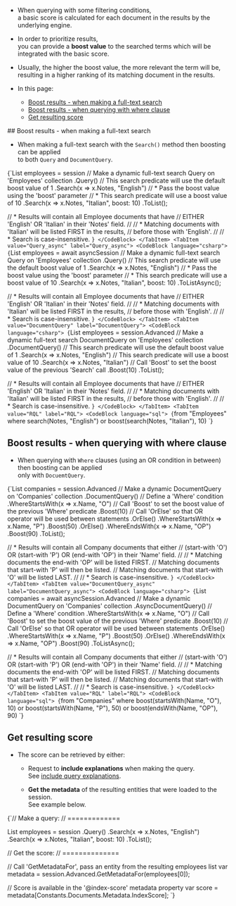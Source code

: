 
<Admonition type="note" title="">

* When querying with some filtering conditions,  
  a basic score is calculated for each document in the results by the underlying engine.

* In order to prioritize results,  
  you can provide a __boost value__ to the searched terms which will be integrated with the basic score.

* Usually, the higher the boost value, the more relevant the term will be,  
  resulting in a higher ranking of its matching document in the results.

* In this page:

  * [Boost results - when making a full-text search](../../../../client-api/session/querying/text-search/boost-search-results.mdx#boost-results---when-making-a-full-text-search)
  * [Boost results - when querying with where clause](../../../../client-api/session/querying/text-search/boost-search-results.mdx#boost-results---when-querying-with-where-clause)  
  * [Get resulting score](../../../../client-api/session/querying/text-search/boost-search-results.mdx#get-resulting-score)

</Admonition>
## Boost results - when making a full-text search

* When making a full-text search with the `Search()` method then boosting can be applied  
  to both `Query` and `DocumentQuery`.

<Admonition type="note" title="">

<Tabs groupId='languageSyntax'>
<TabItem value="Query" label="Query">
<CodeBlock language="csharp">
{`List<Employee> employees = session
     // Make a dynamic full-text search Query on 'Employees' collection
    .Query<Employee>()
     // This search predicate will use the default boost value of 1
    .Search(x => x.Notes, "English")
     // * Pass the boost value using the 'boost' parameter
     // * This search predicate will use a boost value of 10
    .Search(x => x.Notes, "Italian", boost: 10)
    .ToList();

// * Results will contain all Employee documents that have
//   EITHER 'English' OR 'Italian' in their 'Notes' field.
//
// * Matching documents with 'Italian' will be listed FIRST in the results,
//   before those with 'English'.
// 
// * Search is case-insensitive.
`}
</CodeBlock>
</TabItem>
<TabItem value="Query_async" label="Query_async">
<CodeBlock language="csharp">
{`List<Employee> employees = await asyncSession
     // Make a dynamic full-text search Query on 'Employees' collection
    .Query<Employee>()
     // This search predicate will use the default boost value of 1
    .Search(x => x.Notes, "English")
     // * Pass the boost value using the 'boost' parameter
     // * This search predicate will use a boost value of 10
    .Search(x => x.Notes, "Italian", boost: 10)
    .ToListAsync();

// * Results will contain all Employee documents that have
//   EITHER 'English' OR 'Italian' in their 'Notes' field.
//
// * Matching documents with 'Italian' will be listed FIRST in the results,
//   before those with 'English'.
// 
// * Search is case-insensitive.
`}
</CodeBlock>
</TabItem>
<TabItem value="DocumentQuery" label="DocumentQuery">
<CodeBlock language="csharp">
{`List<Employee> employees = session.Advanced
     // Make a dynamic full-text search DocumentQuery on 'Employees' collection
    .DocumentQuery<Employee>()
     // This search predicate will use the default boost value of 1
    .Search(x => x.Notes, "English")
     // This search predicate will use a boost value of 10 
    .Search(x => x.Notes, "Italian")
     // Call 'Boost' to set the boost value of the previous 'Search' call
    .Boost(10)
    .ToList();

// * Results will contain all Employee documents that have
//   EITHER 'English' OR 'Italian' in their 'Notes' field.
//
// * Matching documents with 'Italian' will be listed FIRST in the results,
//   before those with 'English'.
// 
// * Search is case-insensitive.
`}
</CodeBlock>
</TabItem>
<TabItem value="RQL" label="RQL">
<CodeBlock language="sql">
{`from "Employees" where
search(Notes, "English") or boost(search(Notes, "Italian"), 10)
`}
</CodeBlock>
</TabItem>
</Tabs>

</Admonition>



## Boost results - when querying with where clause

* When querying with `Where` clauses (using an OR condition in between) then boosting can be applied  
  only with `DocuemtQuery`.

<Admonition type="note" title="">

<Tabs groupId='languageSyntax'>
<TabItem value="DocumentQuery" label="DocumentQuery">
<CodeBlock language="csharp">
{`List<Company> companies = session.Advanced
     // Make a dynamic DocumentQuery on 'Companies' collection
    .DocumentQuery<Company>()
     // Define a 'Where' condition
    .WhereStartsWith(x => x.Name, "O")
     // Call 'Boost' to set the boost value of the previous 'Where' predicate
    .Boost(10)
     // Call 'OrElse' so that OR operator will be used between statements
    .OrElse()
    .WhereStartsWith(x => x.Name, "P")
    .Boost(50)
    .OrElse()
    .WhereEndsWith(x => x.Name, "OP")
    .Boost(90)
    .ToList();

// * Results will contain all Company documents that either
//   (start-with 'O') OR (start-with 'P') OR (end-with 'OP') in their 'Name' field.
//
// * Matching documents the end-with 'OP' will be listed FIRST.
//   Matching documents that start-with 'P' will then be listed.
//   Matching documents that start-with 'O' will be listed LAST.
// 
// * Search is case-insensitive.
`}
</CodeBlock>
</TabItem>
<TabItem value="DocumentQuery_async" label="DocumentQuery_async">
<CodeBlock language="csharp">
{`List<Company> companies = await asyncSession.Advanced
     // Make a dynamic DocumentQuery on 'Companies' collection
    .AsyncDocumentQuery<Company>()
     // Define a 'Where' condition
    .WhereStartsWith(x => x.Name, "O")
     // Call 'Boost' to set the boost value of the previous 'Where' predicate
    .Boost(10)
     // Call 'OrElse' so that OR operator will be used between statements
    .OrElse()
    .WhereStartsWith(x => x.Name, "P")
    .Boost(50)
    .OrElse()
    .WhereEndsWith(x => x.Name, "OP")
    .Boost(90)
    .ToListAsync();

// * Results will contain all Company documents that either
//   (start-with 'O') OR (start-with 'P') OR (end-with 'OP') in their 'Name' field.
//
// * Matching documents the end-with 'OP' will be listed FIRST.
//   Matching documents that start-with 'P' will then be listed.
//   Matching documents that start-with 'O' will be listed LAST.
// 
// * Search is case-insensitive.
`}
</CodeBlock>
</TabItem>
<TabItem value="RQL" label="RQL">
<CodeBlock language="sql">
{`from "Companies" where
boost(startsWith(Name, "O"), 10) or
boost(startsWith(Name, "P"), 50) or
boost(endsWith(Name, "OP"), 90)
`}
</CodeBlock>
</TabItem>
</Tabs>

</Admonition>



## Get resulting score

* The score can be retrieved by either:

   * Request to __include explanations__ when making the query.  
     See [include query explanations](../../../../client-api/session/querying/debugging/include-explanations.mdx).

   * __Get the metadata__ of the resulting entities that were loaded to the session.  
     See example below.  

<Admonition type="note" title="">

<TabItem value="boost_6" label="boost_6">
<CodeBlock language="csharp">
{`// Make a query:
// =============

List<Employee> employees = session
    .Query<Employee>()
    .Search(x => x.Notes, "English")
    .Search(x => x.Notes, "Italian", boost: 10)
    .ToList();

// Get the score:
// ==============

// Call 'GetMetadataFor', pass an entity from the resulting employees list
var metadata = session.Advanced.GetMetadataFor(employees[0]);

// Score is available in the '@index-score' metadata property
var score = metadata[Constants.Documents.Metadata.IndexScore];
`}
</CodeBlock>
</TabItem>

</Admonition>





